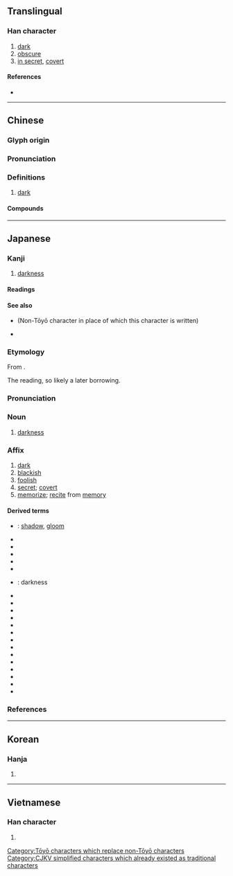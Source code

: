 {{also|晻|闇}}
{{character info/new}}
==Translingual==

===Han character===
{{Han char|rn=72|rad=日|as=09|sn=13|four=60061|canj=AYTA|ids=⿰日音}}

# [[dark]]
# [[obscure]]
# [[in secret]], [[covert]]

====References====
* {{Han ref|kx=0498.270|dkj=14065|dj=0866.200|hdz=21526.060|uh=6697|ud=26263|bh=B774|bd=46964}}

----

==Chinese==
{{zh-forms}}
{{attention|zh|alt forms 闇,晻?}}

===Glyph origin===
{{Han etym}}

===Pronunciation===
{{zh-pron
|m=àn
|m-s=
|c=am3
|c-t=
|g=
|h=pfs=am;gd=am4
|j=
|mb=o̤̿ng
|md=áng
|mn=àm
|mn-t=am3
|w=2oe
|x=
|mc=y
|oc=y
|ma=Zh-àn.ogg
|cat=a
}}

===Definitions===
{{zh-hanzi}}

# [[dark]] {{gloss|without light}}
#: {{zh-ant|光}}

====Compounds====
{{zh-der|暗暗|暗壩|暗堡|暗藏|暗查|暗娼|暗場|暗潮|暗沉沉|暗處|暗淡|暗道|暗地裡|暗度陳倉|暗房|暗訪|暗溝|暗害|暗含|暗號|暗號兒|暗合|暗河|暗黑|暗花兒|暗話|暗火|暗疾|暗記|暗記兒|暗間兒|暗箭|暗礁|暗井|暗虧|暗裡|暗流|暗樓子|暗碼|暗碼兒|暗門子|暗盤|暗盤兒|暗泣|暗器|暗槍|暗渠|暗色|暗殺|暗沙|暗砂|暗傷|暗哨|暗哨兒|暗射|暗射地圖|暗示|暗事|暗室|暗送秋波|暗算|暗鎖|暗灘|暗探|暗無天日|暗息|暗喜|暗匣|暗下|暗線|暗線光譜|暗箱|暗笑|暗夜|暗影|暗語|暗喻|暗中|暗轉|暗自|黑暗|不欺暗室|天昏地暗|中暗箭|幽暗|不侮暗室|化暗為明|去暗投明|半明半暗|偷期暗會|暗室私心|暗虛|暗中摸索|暗槓|暗箭明鎗|暗澹|暗昧|明暗|明爭暗鬥|暗鬥|明槍暗箭|暗計|暗付|暗室可欺|暗室虧心|暗箭中人|暗藹|暗自竊喜|暗香疏影|暗行|暗室逢燈|暗潮洶湧|珠胎暗結|明欺暗騙|明棄暗取|暗九|暗順應|暗釦|暗門|棄暗投明|明查暗訪|暗箭傷人|暗想|暗淡無光|暗忖|暗藏玄機|晦暗|暗結珠胎|昏暗|柳暗花明|灰暗|暗反應|潛移暗化|暗地|明珠暗投|明來暗往|暗吃一驚|打暗號|暗樁|暗室不欺|曾母暗沙|暗香|暗袋|暗箭難防|暗戀|昏天暗地|明察暗訪|綠暗紅稀|花明柳暗|紅絲暗繫|蒙籠暗碧|背暗投明|頭昏眼暗|黝暗|黑暗時代|黑暗大陸|黑暗世界|陰暗|迷暗|下昏暗|暗時:am-sṳ̀}}

{{zh-cat|Elementary}}

----

==Japanese==

===Kanji===
{{ja-kanji|grade=3|rs=日09}}

# [[darkness]]

====Readings====
{{ja-readings
|goon=おん
|kanon=あん
|kun=くら-い, やみ-
}}

====See also====
* {{l|ja|闇}} (Non-Tōyō character in place of which this character is written)
* {{ja-r|暗闇|くらやみ}}

[[Category:Tōyō characters which replace non-Tōyō characters]]

===Etymology===
{{ja-kanjitab|あん}}
From {{der|ja|ltc|sort=あん|-}} {{ltc-l|暗}}.

The ''{{ll|ja|漢音|kan'on}}'' reading, so likely a later borrowing.

===Pronunciation===
{{ja-pron|あん|acc=1|acc_ref=DJR}}

===Noun===
{{ja-noun|あん}}

# [[darkness]]

===Affix===
{{ja-pos|あん|affix}}

# [[dark]]
# [[blackish]]
# [[foolish]]
# [[secret]]; [[covert]]
# [[memorize]]; [[recite]] from [[memory]]

====Derived terms====
{{der-top}}
* {{ja-r|暗影|あんえい}}: [[shadow]], [[gloom]]
* {{ja-r|暗雲|あんうん}}
* {{ja-r|暗記|あんき}}
* {{ja-r|暗愚|あんぐ}}
* {{ja-r|暗君|あんくん}}
* {{ja-r|暗号|あんごう}}
* {{ja-r|暗黒|あんこく}}: darkness
* {{ja-r|暗殺|あんさつ}}
* {{ja-r|暗示|あんじ}}
* {{ja-r|暗室|あんしつ}}
* {{ja-r|暗礁|あんしょう}}
* {{ja-r|暗澹|あんたん}}
* {{ja-r|暗中 模%索|あんちゅう も%さく}}
* {{ja-r|暗転|あんてん}}
* {{ja-r|暗譜|あんぷ}}
* {{ja-r|暗黙|あんもく}}
* {{ja-r|暗夜|あんや}}
* {{ja-r|暗躍|あんやく}}
* {{ja-r|明暗|めいあん}}
* {{ja-r|暗影|あんえい}}
* {{ja-r|暗唱|あんしょう}}
{{der-bottom}}

===References===
<references/>

----

==Korean==

===Hanja===
{{ko-hanja|hangeul=암|eumhun=|rv=am|mr=am|y=am}}

# {{defn|lang=ko|sort=日09}}

[[Category:CJKV simplified characters which already existed as traditional characters]]

----

==Vietnamese==

===Han character===
{{vi-hantu|rs=日09|ám}}

# {{defn|lang=vi|sort=日09}}